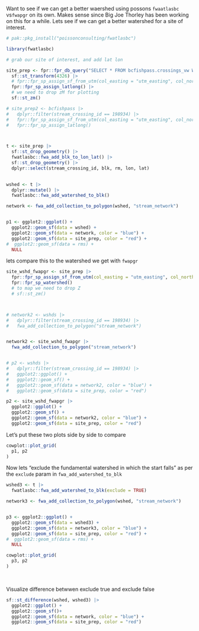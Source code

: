 Want to see if we can get a better waershed using possons `fwaatlasbc` vs`fwapgr` on its own.  Makes sense since
Big Joe Thorley has been working on this for a while.  Lets see if we can get a better watershed for a site of interest.

```r
# pak::pkg_install("poissonconsulting/fwatlasbc")

library(fwatlasbc) 
```



```r

# grab our site of interest, and add lat lon

site_prep <- fpr::fpr_db_query("SELECT * FROM bcfishpass.crossings_vw WHERE stream_crossing_id = 198934") |> 
  sf::st_transform(4326) |> 
  # fpr::fpr_sp_assign_sf_from_utm(col_easting = "utm_easting", col_northing = "utm_northing", crs_return = 4326) |> 
  fpr::fpr_sp_assign_latlong() |> 
  # we need to drop zM for plotting
  sf::st_zm()

# site_prep2 <- bcfishpass |>
#   dplyr::filter(stream_crossing_id == 198934) |>
#   fpr::fpr_sp_assign_sf_from_utm(col_easting = "utm_easting", col_northing = "utm_northing", crs_return = 4326) |>
#   fpr::fpr_sp_assign_latlong()



t <- site_prep |> 
  sf::st_drop_geometry() |> 
  fwatlasbc::fwa_add_blk_to_lon_lat() |> 
  sf::st_drop_geometry() |>
  dplyr::select(stream_crossing_id, blk, rm, lon, lat)
  

wshed <- t |> 
  dplyr::mutate() |> 
  fwatlasbc::fwa_add_watershed_to_blk()

network <- fwa_add_collection_to_polygon(wshed, "stream_network")


p1 <- ggplot2::ggplot() +
  ggplot2::geom_sf(data = wshed) +
  ggplot2::geom_sf(data = network, color = "blue") +
  ggplot2::geom_sf(data = site_prep, color = "red") +
#  ggplot2::geom_sf(data = rms) +
  NULL
```
lets compare this to the watershed we get with `fwapgr`

```r

site_wshd_fwapgr <- site_prep |> 
  fpr::fpr_sp_assign_sf_from_utm(col_easting = "utm_easting", col_northing = "utm_northing", crs_return = 3005) |>
  fpr::fpr_sp_watershed()
  # to map we need to drop Z
  # sf::st_zm()



# network2 <- wshds |> 
#   dplyr::filter(stream_crossing_id == 198934) |> 
#   fwa_add_collection_to_polygon("stream_network")


network2 <- site_wshd_fwapgr |> 
  fwa_add_collection_to_polygon("stream_network")


# p2 <- wshds |> 
#   dplyr::filter(stream_crossing_id == 198934) |> 
#   ggplot2::ggplot() +
#   ggplot2::geom_sf() +
#   ggplot2::geom_sf(data = network2, color = "blue") +
#   ggplot2::geom_sf(data = site_prep, color = "red") 

p2 <- site_wshd_fwapgr |> 
  ggplot2::ggplot() +
  ggplot2::geom_sf() +
  ggplot2::geom_sf(data = network2, color = "blue") +
  ggplot2::geom_sf(data = site_prep, color = "red") 


```
Let's put these two plots side by side to compare

```r
cowplot::plot_grid(
  p1, p2
)
```

Now lets "exclude the fundamental watershed in which the start falls" as per the `exclude` param in `fwa_add_watershed_to_blk`


```r
wshed3 <- t |> 
  fwatlasbc::fwa_add_watershed_to_blk(exclude = TRUE)

network3 <- fwa_add_collection_to_polygon(wshed, "stream_network")


p3 <- ggplot2::ggplot() +
  ggplot2::geom_sf(data = wshed3) +
  ggplot2::geom_sf(data = network3, color = "blue") +
  ggplot2::geom_sf(data = site_prep, color = "red") +
#  ggplot2::geom_sf(data = rms) +
  NULL

cowplot::plot_grid(
  p3, p2
)
```
<br>

Visualize difference betwwen exclude true and exclude false


```r
sf::st_difference(wshed, wshed3) |> 
  ggplot2::ggplot() +
  ggplot2::geom_sf()+
  ggplot2::geom_sf(data = network, color = "blue") +
  ggplot2::geom_sf(data = site_prep, color = "red")
```

